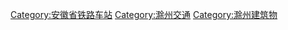 [[Category:安徽省铁路车站|Category:安徽省铁路车站]]
[[Category:滁州交通|Category:滁州交通]]
[[Category:滁州建筑物|Category:滁州建筑物]]